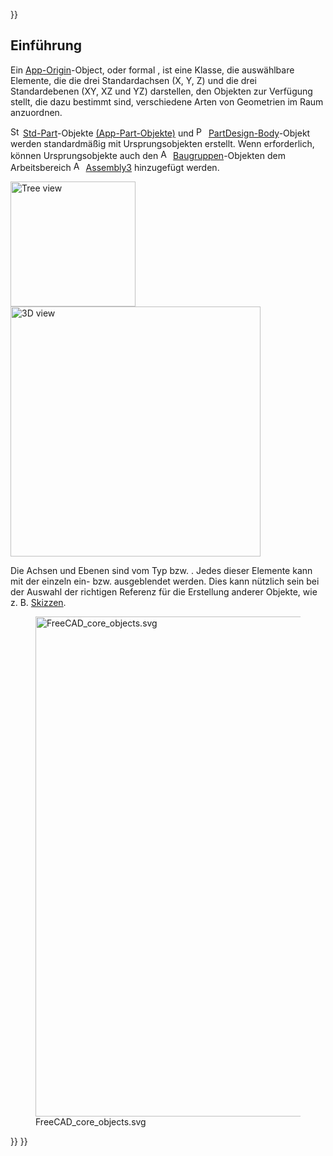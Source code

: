 {{UnfinishedDocu{{#translation:}}}}
<languages/>

<span id="Introduction"></span>
== Einführung ==

Ein [[App_OriginGroupExtension|App-Origin]]-Object, oder formal {{incode|App::OriginGroupExtension}}, ist eine Klasse, die auswählbare Elemente, die die drei Standardachsen (X, Y, Z) und die drei Standardebenen (XY, XZ und YZ) darstellen, den Objekten zur Verfügung stellt, die dazu bestimmt sind, verschiedene Arten von Geometrien im Raum anzuordnen.

[[Image:Std_Part.svg|16px]] [[Std_Part/de|Std-Part]]-Objekte [[App_Part/de|(App-Part-Objekte)]] und 
[[Image:PartDesign_Body.svg|16px]] [[PartDesign_Body/de|PartDesign-Body]]-Objekt werden standardmäßig mit Ursprungsobjekten erstellt. Wenn erforderlich, können Ursprungsobjekte auch den  [[Image:Assembly_Assembly_Tree.svg|16px]] [[Assembly3_CreateAssembly/de|Baugruppen]]-Objekten dem Arbeitsbereich [[Image:Assembly3_workbench_icon.svg|16px]] [[Assembly3_Workbench|Assembly3]] hinzugefügt werden.

[[Image:App_OriginGroupExtension_example.png|200px|Tree view]] [[Image:App_OriginGroupExtension-02.png|400px|3D view]]
{{Caption|Links: Die [[Tree_view/de|Baumansicht]] zeigt drei Objekte, die Ursprungsobjekte verwenden. Rechts: Darstellung der Ursprungselemente in der [[3D_view/de|3D-Ansicht]].}}

Die Achsen und Ebenen sind vom Typ {{incode|App::Line}} bzw. {{incode|App::Plane}}. Jedes dieser Elemente kann mit der {{KEY|Leertaste}} einzeln ein- bzw. ausgeblendet werden. Dies kann nützlich sein bei der Auswahl der richtigen Referenz für die Erstellung anderer Objekte, wie z. B. [[Sketch/de|Skizzen]].

[[Image:FreeCAD_core_objects.svg|800px]]

{{Caption|Vereinfachtes Diagramm der Beziehungen zwischen den Kernobjekten im Programm. Zwei von ihnen besitzen ein Origin-Objekt (Ursprung), um die Lage der Objekte zu bestimmen, die unter ihnen gruppiert sind.}}


{{Document_objects_navi{{#translation:}}}}
{{Userdocnavi{{#translation:}}}}